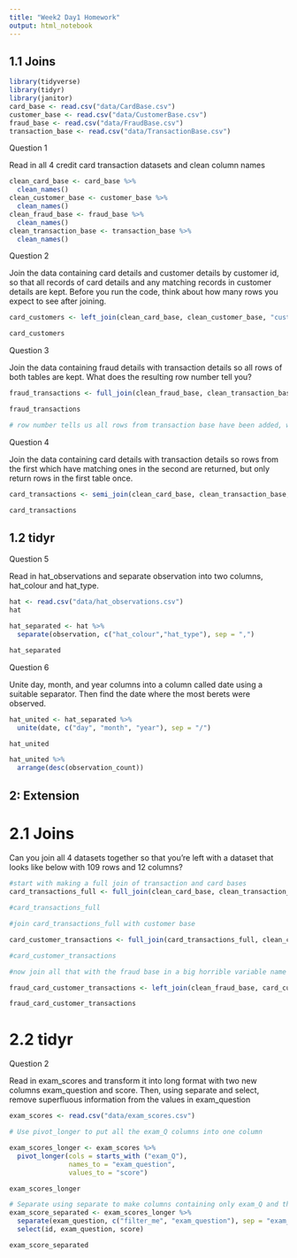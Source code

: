 ```yaml
---
title: "Week2 Day1 Homework"
output: html_notebook
---
```

## 1.1 Joins

```r
library(tidyverse)
library(tidyr)
library(janitor)
card_base <- read.csv("data/CardBase.csv")
customer_base <- read.csv("data/CustomerBase.csv")
fraud_base <- read.csv("data/FraudBase.csv")
transaction_base <- read.csv("data/TransactionBase.csv")
```

Question 1

Read in all 4 credit card transaction datasets and clean column names

```r
clean_card_base <- card_base %>% 
  clean_names()
clean_customer_base <- customer_base %>% 
  clean_names()
clean_fraud_base <- fraud_base %>% 
  clean_names()
clean_transaction_base <- transaction_base %>% 
  clean_names()
```

Question 2

Join the data containing card details and customer details by customer id, so that all records of card details and any matching records in customer details are kept. Before you run the code, think about how many rows you expect to see after joining.

```r
card_customers <- left_join(clean_card_base, clean_customer_base, "cust_id")

card_customers

```

Question 3

Join the data containing fraud details with transaction details so all rows of both tables are kept. What does the resulting row number tell you?

```r
fraud_transactions <- full_join(clean_fraud_base, clean_transaction_base, "transaction_id")

fraud_transactions

# row number tells us all rows from transaction base have been added, with the fraud base rows being joined to the corresponding transaction_id's
```

Question 4

Join the data containing card details with transaction details so rows from the first which have matching ones in the second are returned, but only return rows in the first table once.

```r
card_transactions <- semi_join(clean_card_base, clean_transaction_base, c("card_number" = "credit_card_id"))

card_transactions
```

## 1.2 tidyr

Question 5

Read in hat_observations and separate observation into two columns, hat_colour and hat_type.

```r
hat <- read.csv("data/hat_observations.csv")
hat
```

```r
hat_separated <- hat %>% 
  separate(observation, c("hat_colour","hat_type"), sep = ",")

hat_separated
```

Question 6

Unite day, month, and year columns into a column called date using a suitable separator. Then find the date where the most berets were observed.

```r
hat_united <- hat_separated %>% 
  unite(date, c("day", "month", "year"), sep = "/")

hat_united 

hat_united %>% 
  arrange(desc(observation_count))
```

## 2: Extension
# 2.1 Joins

Can you join all 4 datasets together so that you’re left with a dataset that looks like below with 109 rows and 12 columns? 

```r
#start with making a full join of transaction and card bases
card_transactions_full <- full_join(clean_card_base, clean_transaction_base, c("card_number" = "credit_card_id"))

#card_transactions_full

#join card_transactions_full with customer base

card_customer_transactions <- full_join(card_transactions_full, clean_customer_base, "cust_id")

#card_customer_transactions

#now join all that with the fraud base in a big horrible variable name

fraud_card_customer_transactions <- left_join(clean_fraud_base, card_customer_transactions, "transaction_id")

fraud_card_customer_transactions
```

# 2.2 tidyr

Question 2

Read in exam_scores and transform it into long format with two new columns exam_question and score. Then, using separate and select, remove superfluous information from the values in exam_question

```r
exam_scores <- read.csv("data/exam_scores.csv")

# Use pivot_longer to put all the exam_Q columns into one column

exam_scores_longer <- exam_scores %>% 
  pivot_longer(cols = starts_with ("exam_Q"),
               names_to = "exam_question",
               values_to = "score")

exam_scores_longer

# Separate using separate to make columns containing only exam_Q and the number.
exam_score_separated <- exam_scores_longer %>% 
  separate(exam_question, c("filter_me", "exam_question"), sep = "exam_Q") %>% 
  select(id, exam_question, score)

exam_score_separated
```


